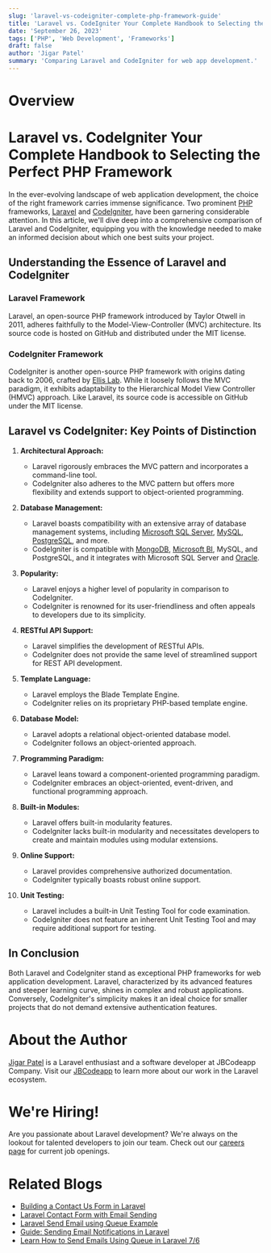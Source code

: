 ```yaml
---
slug: 'laravel-vs-codeigniter-complete-php-framework-guide'
title: 'Laravel vs. CodeIgniter Your Complete Handbook to Selecting the Perfect PHP Framework'
date: 'September 26, 2023'
tags: ['PHP', 'Web Development', 'Frameworks']
draft: false
author: 'Jigar Patel'
summary: 'Comparing Laravel and CodeIgniter for web app development.'
---
```


# Overview

<TOCInline toc={props.toc} exclude="Overview" toHeading={2} />

# Laravel vs. CodeIgniter Your Complete Handbook to Selecting the Perfect PHP Framework

In the ever-evolving landscape of web application development, the choice of the right framework carries immense significance. Two prominent [PHP](https://www.php.net/) frameworks, [Laravel](https://laravel.com/) and [CodeIgniter](https://codeigniter.com/), have been garnering considerable attention. In this article, we'll dive deep into a comprehensive comparison of Laravel and CodeIgniter, equipping you with the knowledge needed to make an informed decision about which one best suits your project.

## Understanding the Essence of Laravel and CodeIgniter

### Laravel Framework

Laravel, an open-source PHP framework introduced by Taylor Otwell in 2011, adheres faithfully to the Model-View-Controller (MVC) architecture. Its source code is hosted on GitHub and distributed under the MIT license.

### CodeIgniter Framework

CodeIgniter is another open-source PHP framework with origins dating back to 2006, crafted by [Ellis Lab](https://ellis.eu/). While it loosely follows the MVC paradigm, it exhibits adaptability to the Hierarchical Model View Controller (HMVC) approach. Like Laravel, its source code is accessible on GitHub under the MIT license.

## Laravel vs CodeIgniter: Key Points of Distinction

1. **Architectural Approach:**

   - Laravel rigorously embraces the MVC pattern and incorporates a command-line tool.
   - CodeIgniter also adheres to the MVC pattern but offers more flexibility and extends support to object-oriented programming.

2. **Database Management:**

   - Laravel boasts compatibility with an extensive array of database management systems, including [Microsoft SQL Server](), [MySQL](https://www.mysql.com/), [PostgreSQL](https://www.postgresql.org/), and more.
   - CodeIgniter is compatible with [MongoDB](https://www.mongodb.com/), [Microsoft BI](https://powerbi.microsoft.com/en-in/), MySQL, and PostgreSQL, and it integrates with Microsoft SQL Server and [Oracle](https://www.oracle.com/in/).

3. **Popularity:**

   - Laravel enjoys a higher level of popularity in comparison to CodeIgniter.
   - CodeIgniter is renowned for its user-friendliness and often appeals to developers due to its simplicity.

4. **RESTful API Support:**

   - Laravel simplifies the development of RESTful APIs.
   - CodeIgniter does not provide the same level of streamlined support for REST API development.

5. **Template Language:**

   - Laravel employs the Blade Template Engine.
   - CodeIgniter relies on its proprietary PHP-based template engine.

6. **Database Model:**

   - Laravel adopts a relational object-oriented database model.
   - CodeIgniter follows an object-oriented approach.

7. **Programming Paradigm:**

   - Laravel leans toward a component-oriented programming paradigm.
   - CodeIgniter embraces an object-oriented, event-driven, and functional programming approach.

8. **Built-in Modules:**

   - Laravel offers built-in modularity features.
   - CodeIgniter lacks built-in modularity and necessitates developers to create and maintain modules using modular extensions.

9. **Online Support:**

   - Laravel provides comprehensive authorized documentation.
   - CodeIgniter typically boasts robust online support.

10. **Unit Testing:**

    - Laravel includes a built-in Unit Testing Tool for code examination.
    - CodeIgniter does not feature an inherent Unit Testing Tool and may require additional support for testing.

## In Conclusion

Both Laravel and CodeIgniter stand as exceptional PHP frameworks for web application development. Laravel, characterized by its advanced features and steeper learning curve, shines in complex and robust applications. Conversely, CodeIgniter's simplicity makes it an ideal choice for smaller projects that do not demand extensive authentication features.

# About the Author

[Jigar Patel](https://expertlaravel.com) is a Laravel enthusiast and a software developer at JBCodeapp Company. Visit our [JBCodeapp](https://jbcodeapp.com) to learn more about our work in the Laravel ecosystem.

# We're Hiring!

Are you passionate about Laravel development? We're always on the lookout for talented developers to join our team. Check out our [careers page](https://jbcodeapp.com) for current job openings.

# Related Blogs

- [Building a Contact Us Form in Laravel](building-a-contact-us-form-in-laravel)
- [Laravel Contact Form with Email Sending](Laravel-Contact-Form-with-Email-Sending)
- [Laravel Send Email using Queue Example](Send-Email-using-Queue-Example)
- [Guide: Sending Email Notifications in Laravel](Guide-Sending-Email-Notifications-in-Laravel)
- [Learn How to Send Emails Using Queue in Laravel 7/6](Laravel-6-Queue-for-Sending-Emails)
